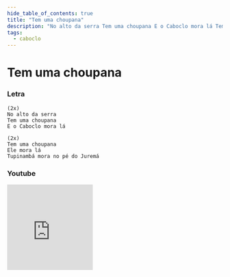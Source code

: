 ```yaml
---
hide_table_of_contents: true
title: "Tem uma choupana"
description: "No alto da serra Tem uma choupana E o Caboclo mora lá Tem uma choupana Ele mora lá Tupinambá mora no pé do Juremá"
tags:
  - caboclo
---
```


# Tem uma choupana

### Letra

```text
(2x)
No alto da serra
Tem uma choupana
E o Caboclo mora lá

(2x)
Tem uma choupana
Ele mora lá
Tupinambá mora no pé do Juremá
```

### Youtube

<iframe
  width="200"
  height="200"
  src="https://www.youtube.com/embed/TYNfkqCs8jg"
  title="YouTube video player"
  frameborder="0"
  allow="accelerometer; autoplay; clipboard-write; encrypted-media; gyroscope; picture-in-picture; web-share"
  referrerpolicy="strict-origin-when-cross-origin"
  allowfullscreen
></iframe>